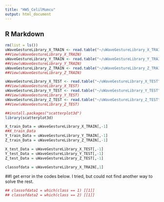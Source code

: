 ---
title: "HW5_CelilMumcu"
output: html_document
---
## R Markdown

```{r }
rm(list = ls())
uWaveGestureLibrary_X_TRAIN <- read.table("~/uWaveGestureLibrary_X_TRAIN", quote="\"", comment.char="")
##View(uWaveGestureLibrary_X_TRAIN)
uWaveGestureLibrary_Y_TRAIN <- read.table("~/uWaveGestureLibrary_Y_TRAIN", quote="\"", comment.char="")
##View(uWaveGestureLibrary_Y_TRAIN)
uWaveGestureLibrary_Z_TRAIN <- read.table("~/uWaveGestureLibrary_Z_TRAIN", quote="\"", comment.char="")
##View(uWaveGestureLibrary_Z_TRAIN)

uWaveGestureLibrary_X_TEST <- read.table("~/uWaveGestureLibrary_X_TEST", quote="\"", comment.char="")
##View(uWaveGestureLibrary_X_TEST)
uWaveGestureLibrary_Y_TEST <- read.table("~/uWaveGestureLibrary_Y_TEST", quote="\"", comment.char="")
##View(uWaveGestureLibrary_Y_TEST)
uWaveGestureLibrary_Z_TEST <- read.table("~/uWaveGestureLibrary_Z_TEST", quote="\"", comment.char="")
##View(uWaveGestureLibrary_Z_TEST)
```

```{r }
##install.packages("scatterplot3d")
library(scatterplot3d)
```

```{r }
X_train_Data = uWaveGestureLibrary_X_TRAIN[,-1]
##X_train_Data
Y_train_Data = uWaveGestureLibrary_Y_TRAIN[,-1]
Z_train_Data = uWaveGestureLibrary_Z_TRAIN[,-1]

X_test_Data = uWaveGestureLibrary_X_TEST[,-1]
Y_test_Data = uWaveGestureLibrary_Y_TEST[,-1]
Z_test_Data = uWaveGestureLibrary_Z_TEST[,-1]

classofdata = uWaveGestureLibrary_X_TRAIN[,1]
```

##I get error in the codes below. I tried, but could not find another way to solve the rest.
```{r }
## classofdata1 = which(class == 1) [[1]]
## classofdata2 = which(class == 2) [[1]]
```
